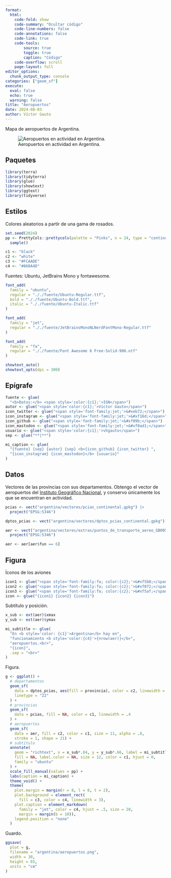 ```yaml
---
format:
  html:
    code-fold: show
    code-summary: "Ocultar código"
    code-line-numbers: false
    code-annotations: false
    code-link: true
    code-tools:
        source: true
        toggle: true
        caption: "Código"
    code-overflow: scroll
    page-layout: full
editor_options:
  chunk_output_type: console
categories: ["geom_sf"]
execute:
  eval: false
  echo: true
  warning: false
title: "Aeropuertos"
date: 2024-08-03
author: Víctor Gauto
---
```


Mapa de aeropuertos de Argentina.

![Aeropuertos en actividad en Argentina.](aeropuertos.png)

## Paquetes

```r
library(terra)
library(tidyterra)
library(glue)
library(showtext)
library(ggtext)
library(tidyverse)
```

## Estilos

Colores aleatorios a partir de una gama de rosados.

```r
set.seed(2024)
pp <- PrettyCols::prettycols(palette = "Pinks", n = 24, type = "continuous") |>
  sample()

c1 <- "black"
c2 <- "white"
c3 <- "#FCAADE"
c4 <- "#860A4D"
```

Fuentes: Ubuntu, JetBrains Mono y fontawesome.

```r
font_add(
  family = "ubuntu",
  regular = "././fuente/Ubuntu-Regular.ttf",
  bold = "././fuente/Ubuntu-Bold.ttf",
  italic = "././fuente/Ubuntu-Italic.ttf"
)

font_add(
  family = "jet",
  regular = "././fuente/JetBrainsMonoNLNerdFontMono-Regular.ttf"
)

font_add(
  family = "fa",
  regular = "././fuente/Font Awesome 6 Free-Solid-900.otf"
)

showtext_auto()
showtext_opts(dpi = 300)
```

## Epígrafe

```r
fuente <- glue(
  "<b>Datos:</b> <span style='color:{c1};'>IGN</span>")
autor <- glue("<span style='color:{c1};'>Víctor Gauto</span>")
icon_twitter <- glue("<span style='font-family:jet;'>&#xeb72;</span>")
icon_instagram <- glue("<span style='font-family:jet;'>&#xf16d;</span>")
icon_github <- glue("<span style='font-family:jet;'>&#xf09b;</span>")
icon_mastodon <- glue("<span style='font-family:jet;'>&#xf0ad1;</span>")
usuario <- glue("<span style='color:{c1};'>vhgauto</span>")
sep <- glue("**|**")

mi_caption <- glue(
  "{fuente} {sep} {autor} {sep} <b>{icon_github} {icon_twitter} ",
  "{icon_instagram} {icon_mastodon}</b> {usuario}"
)
```

## Datos

Vectores de las provincias con sus departamentos. Obtengo el vector de aeropuertos del [Instituto Geográfico Nacional](https://www.ign.gob.ar/NuestrasActividades/InformacionGeoespacial/CapasSIG), y conservo únicamente los que se encuentran en actividad.

```r
pcias <- vect("argentina/vectores/pcias_continental.gpkg") |>
  project("EPSG:5346")

dptos_pcias <- vect("argentina/vectores/dptos_pcias_continental.gpkg")

aer <- vect("argentina/vectores/extras/puntos_de_transporte_aereo_GB005.json") |>
  project("EPSG:5346")

aer <- aer[aer$fun == 6]
```

## Figura

Íconos de los aviones

```r
icon1 <- glue("<span style='font-family:fa; color:{c2};'>&#xf5b0;</span> ")
icon2 <- glue("<span style='font-family:fa; color:{c2};'>&#xf072;</span> ")
icon3 <- glue("<span style='font-family:fa; color:{c2};'>&#xf5af;</span> ")
icon <- glue("{icon1} {icon2} {icon3}")
```

Subtítulo y posición.

```r
x_sub <- ext(aer)$xmax
y_sub <- ext(aer)$ymax

mi_subtitle <- glue(
  "En <b style='color: {c1}'>Argentina</b> hay en",
  "funcionamiento <b style='color:{c4}'>{nrow(aer)}</b>",
  "aeropuertos.<br>",
  "{icon}",
  .sep = "<br>"
)
```

Figura.

```r
g <- ggplot() +
  # departamentos
  geom_sf(
    data = dptos_pcias, aes(fill = provincia), color = c2, linewidth = .3,
    linetype = "22"
  ) +
  # provincias
  geom_sf(
    data = pcias, fill = NA, color = c1, linewidth = .4
  ) +
  # aeropuertos
  geom_sf(
    data = aer, fill = c2, color = c1, size = 11, alpha = .8,
    stroke = 1, shape = 21) +
  # subtítulo
  annotate(
    geom = "richtext", x = x_sub*.84, y = y_sub*.66, label = mi_subtitle,
    fill = NA, label.color = NA, size = 12, color = c1, hjust = 0,
    family = "ubuntu"
  ) +
  scale_fill_manual(values = pp) +
  labs(caption = mi_caption) +
  theme_void() +
  theme(
    plot.margin = margin(r = 8, l = 8, t = 2),
    plot.background = element_rect(
      fill = c3, color = c4, linewidth = 3),
    plot.caption = element_markdown(
      family = "jet", color = c4, hjust = .5, size = 20,
      margin = margin(b = 10)),
    legend.position = "none"
  )
```

Guardo.

```r
ggsave(
  plot = g,
  filename = "argentina/aeropuertos.png",
  width = 30,
  height = 65,
  units = "cm"
)
```
